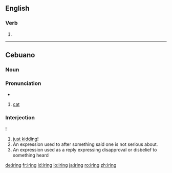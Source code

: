 ==English==

===Verb===
{{head|en|present participle}}

# {{present participle of|ire|lang=en|nocat=1}}

----

==Cebuano==

===Noun===

===Pronunciation===
* {{hyphenation|i|ring|lang=ceb}}

{{ceb-noun|iring}}

# [[cat]]

===Interjection===
{{head|ceb|interjection}}!

# [[just kidding]]!
# An expression used to after something said one is not serious about.
# An expression used as a reply expressing disapproval or disbelief to something heard

[[de:iring]]
[[fr:iring]]
[[id:iring]]
[[lo:iring]]
[[ja:iring]]
[[ro:iring]]
[[zh:iring]]